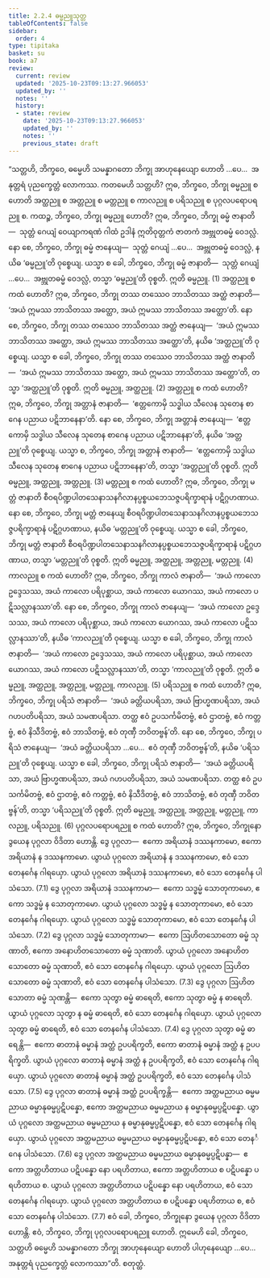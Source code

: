 ```yaml
---
title: 2.2.4 ဓမ္မညူသုတ္တ
tableOfContents: false
sidebar:
  order: 4
type: tipitaka
basket: su
book: a7
review:
  current: review
  updated: '2025-10-23T09:13:27.966053'
  updated_by: ''
  notes: ''
  history:
  - state: review
    date: '2025-10-23T09:13:27.966053'
    updated_by: ''
    notes: ''
    previous_state: draft
---
```



<ReviewStatus review={frontmatter.review} showDetails={true} />

<HypothesisAnnotation frontmatter={frontmatter} />

<DynamicBreadcrumb />

<Division number="68" book="a7" e="ch" v="16" p="483">

<Paragraph number="504" book="a7">
“သတ္တဟိ, ဘိက္ခဝေ, ဓမ္မေဟိ သမန္နာဂတော ဘိက္ခု အာဟုနေယျော ဟောတိ …ပေ…  အနုတ္တရံ ပုညက္ခေတ္တံ လောကဿ. ကတမေဟိ သတ္တဟိ? ဣဓ, ဘိက္ခဝေ, ဘိက္ခု ဓမ္မညူ စ ဟောတိ အတ္ထညူ စ အတ္တညူ စ မတ္တညူ စ ကာလညူ စ ပရိသညူ စ ပုဂ္ဂလပရောပရညူ စ.
</Paragraph>

<Paragraph number="505" book="a7">
ကထဉ္စ, ဘိက္ခဝေ, ဘိက္ခု ဓမ္မညူ ဟောတိ? ဣဓ, ဘိက္ခဝေ, ဘိက္ခု ဓမ္မံ ဇာနာတိ—  သုတ္တံ ဂေယျံ ဝေယျာကရဏံ ဂါထံ ဥဒါနံ ဣတိဝုတ္တကံ ဇာတကံ အဗ္ဘုတဓမ္မံ ဝေဒလ္လံ. နော စေ, ဘိက္ခဝေ, ဘိက္ခု ဓမ္မံ ဇာနေယျ—  သုတ္တံ ဂေယျံ …ပေ…  အဗ္ဘုတဓမ္မံ ဝေဒလ္လံ, နယိဓ ‘ဓမ္မညူ’တိ ဝုစ္စေယျ. ယသ္မာ စ ခေါ, ဘိက္ခဝေ, ဘိက္ခု ဓမ္မံ ဇာနာတိ—  သုတ္တံ ဂေယျံ …ပေ…  အဗ္ဘုတဓမ္မံ ဝေဒလ္လံ, တသ္မာ ‘ဓမ္မညူ’တိ ဝုစ္စတိ. ဣတိ ဓမ္မညူ. (1)
</Paragraph>

<Paragraph number="506" book="a7">
အတ္ထညူ စ ကထံ ဟောတိ? ဣဓ, ဘိက္ခဝေ, ဘိက္ခု တဿ တဿေဝ ဘာသိတဿ အတ္ထံ ဇာနာတိ—  ‘အယံ ဣမဿ ဘာသိတဿ အတ္ထော, အယံ ဣမဿ ဘာသိတဿ အတ္ထော’တိ. နော စေ, ဘိက္ခဝေ, ဘိက္ခု တဿ တဿေဝ ဘာသိတဿ အတ္ထံ ဇာနေယျ—  ‘အယံ ဣမဿ ဘာသိတဿ အတ္ထော, အယံ ဣမဿ ဘာသိတဿ အတ္ထော’တိ, နယိဓ ‘အတ္ထညူ’တိ ဝုစ္စေယျ. ယသ္မာ စ ခေါ, ဘိက္ခဝေ, ဘိက္ခု တဿ တဿေဝ ဘာသိတဿ အတ္ထံ ဇာနာတိ—  ‘အယံ ဣမဿ ဘာသိတဿ အတ္ထော, အယံ ဣမဿ ဘာသိတဿ အတ္ထော’တိ, တသ္မာ ‘အတ္ထညူ’တိ ဝုစ္စတိ. ဣတိ ဓမ္မညူ, အတ္ထညူ. (2)
</Paragraph>

<Paragraph number="507" book="a7">
အတ္တညူ စ ကထံ ဟောတိ? ဣဓ, ဘိက္ခဝေ, ဘိက္ခု အတ္တာနံ ဇာနာတိ—  ‘ဧတ္တကောမှိ သဒ္ဓါယ သီလေန သုတေန စာဂေန ပညာယ ပဋိဘာနေနာ’တိ. နော စေ, ဘိက္ခဝေ, ဘိက္ခု အတ္တာနံ ဇာနေယျ—  ‘ဧတ္တကောမှိ သဒ္ဓါယ သီလေန သုတေန စာဂေန ပညာယ ပဋိဘာနေနာ’တိ, နယိဓ ‘အတ္တညူ’တိ ဝုစ္စေယျ. ယသ္မာ စ, ဘိက္ခဝေ, ဘိက္ခု အတ္တာနံ ဇာနာတိ—  ‘ဧတ္တကောမှိ သဒ္ဓါယ သီလေန သုတေန စာဂေန ပညာယ ပဋိဘာနေနာ’တိ, တသ္မာ ‘အတ္တညူ’တိ ဝုစ္စတိ. ဣတိ ဓမ္မညူ, အတ္ထညူ, အတ္တညူ. (3)
</Paragraph>

<Paragraph number="508" book="a7">
မတ္တညူ စ ကထံ ဟောတိ? ဣဓ, ဘိက္ခဝေ, ဘိက္ခု မတ္တံ ဇာနာတိ စီဝရပိဏ္ဍပါတသေနာသနဂိလာနပ္ပစ္စယဘေသဇ္ဇပရိက္ခာရာနံ ပဋိဂ္ဂဟဏာယ. နော စေ, ဘိက္ခဝေ, ဘိက္ခု မတ္တံ ဇာနေယျ စီဝရပိဏ္ဍပါတသေနာသနဂိလာနပ္ပစ္စယဘေသဇ္ဇပရိက္ခာရာနံ ပဋိဂ္ဂဟဏာယ, နယိဓ ‘မတ္တညူ’တိ ဝုစ္စေယျ. ယသ္မာ စ ခေါ, ဘိက္ခဝေ, ဘိက္ခု မတ္တံ ဇာနာတိ စီဝရပိဏ္ဍပါတသေနာသနဂိလာနပ္ပစ္စယဘေသဇ္ဇပရိက္ခာရာနံ ပဋိဂ္ဂဟဏာယ, တသ္မာ ‘မတ္တညူ’တိ ဝုစ္စတိ. ဣတိ ဓမ္မညူ, အတ္ထညူ, အတ္တညူ, မတ္တညူ. (4)
</Paragraph>

<Paragraph number="509" book="a7">
ကာလညူ စ ကထံ ဟောတိ? ဣဓ, ဘိက္ခဝေ, ဘိက္ခု ကာလံ ဇာနာတိ—  ‘အယံ ကာလော ဥဒ္ဒေသဿ, အယံ ကာလော ပရိပုစ္ဆာယ, အယံ ကာလော ယောဂဿ, အယံ ကာလော ပဋိသလ္လာနဿာ’တိ. နော စေ, ဘိက္ခဝေ, ဘိက္ခု ကာလံ ဇာနေယျ—  ‘အယံ ကာလော ဥဒ္ဒေသဿ, အယံ ကာလော ပရိပုစ္ဆာယ, အယံ ကာလော ယောဂဿ, အယံ ကာလော ပဋိသလ္လာနဿာ’တိ, နယိဓ ‘ကာလညူ’တိ ဝုစ္စေယျ. ယသ္မာ စ ခေါ, ဘိက္ခဝေ, ဘိက္ခု ကာလံ ဇာနာတိ—  ‘အယံ ကာလော ဥဒ္ဒေသဿ, အယံ ကာလော ပရိပုစ္ဆာယ, အယံ ကာလော ယောဂဿ, အယံ ကာလော ပဋိသလ္လာနဿာ’တိ, တသ္မာ ‘ကာလညူ’တိ ဝုစ္စတိ. ဣတိ ဓမ္မညူ, အတ္ထညူ, အတ္တညူ, မတ္တညူ, ကာလညူ. (5)
</Paragraph>

<Paragraph number="510" book="a7">
ပရိသညူ စ ကထံ ဟောတိ? ဣဓ, ဘိက္ခဝေ, ဘိက္ခု ပရိသံ ဇာနာတိ—  ‘အယံ ခတ္တိယပရိသာ, အယံ ဗြာဟ္မဏပရိသာ, အယံ ဂဟပတိပရိသာ, အယံ သမဏပရိသာ. တတ္ထ ဧဝံ ဥပသင်္ကမိတဗ္ဗံ, ဧဝံ ဌာတဗ္ဗံ, ဧဝံ ကတ္တဗ္ဗံ, ဧဝံ နိသီဒိတဗ္ဗံ, ဧဝံ ဘာသိတဗ္ဗံ, ဧဝံ တုဏှီ ဘဝိတဗ္ဗန်’တိ. နော စေ, ဘိက္ခဝေ, ဘိက္ခု ပရိသံ ဇာနေယျ—  ‘အယံ ခတ္တိယပရိသာ …ပေ…  ဧဝံ တုဏှီ ဘဝိတဗ္ဗန်’တိ, နယိဓ ‘ပရိသညူ’တိ ဝုစ္စေယျ. ယသ္မာ စ ခေါ, ဘိက္ခဝေ, ဘိက္ခု ပရိသံ ဇာနာတိ—  ‘အယံ ခတ္တိယပရိသာ, အယံ ဗြာဟ္မဏပရိသာ, အယံ ဂဟပတိပရိသာ, အယံ သမဏပရိသာ. တတ္ထ ဧဝံ ဥပသင်္ကမိတဗ္ဗံ, ဧဝံ ဌာတဗ္ဗံ, ဧဝံ ကတ္တဗ္ဗံ, ဧဝံ နိသီဒိတဗ္ဗံ, ဧဝံ ဘာသိတဗ္ဗံ, ဧဝံ တုဏှီ ဘဝိတဗ္ဗန်’တိ, တသ္မာ ‘ပရိသညူ’တိ ဝုစ္စတိ. ဣတိ ဓမ္မညူ, အတ္ထညူ, အတ္တညူ, မတ္တညူ, ကာလညူ, ပရိသညူ. (6)
</Paragraph>

<Paragraph number="511" book="a7">
ပုဂ္ဂလပရောပရညူ စ ကထံ ဟောတိ? ဣဓ, ဘိက္ခဝေ, ဘိက္ခုနော ဒွယေန ပုဂ္ဂလာ ဝိဒိတာ ဟောန္တိ. ဒွေ ပုဂ္ဂလာ—  ဧကော အရိယာနံ ဒဿနကာမော, ဧကော အရိယာနံ န ဒဿနကာမော. ယွာယံ ပုဂ္ဂလော အရိယာနံ န ဒဿနကာမော, ဧဝံ သော တေနင်္ဂေန ဂါရယှော. ယွာယံ ပုဂ္ဂလော အရိယာနံ ဒဿနကာမော, ဧဝံ သော တေနင်္ဂေန ပါသံသော. (7.1)
</Paragraph>

<Paragraph number="512" book="a7">
ဒွေ ပုဂ္ဂလာ အရိယာနံ ဒဿနကာမာ—  ဧကော သဒ္ဓမ္မံ သောတုကာမော, ဧကော သဒ္ဓမ္မံ န သောတုကာမော. ယွာယံ ပုဂ္ဂလော သဒ္ဓမ္မံ န သောတုကာမော, ဧဝံ သော တေနင်္ဂေန ဂါရယှော. ယွာယံ ပုဂ္ဂလော သဒ္ဓမ္မံ သောတုကာမော, ဧဝံ သော တေနင်္ဂေန ပါသံသော. (7.2)
</Paragraph>

<Paragraph number="513" book="a7">
ဒွေ ပုဂ္ဂလာ သဒ္ဓမ္မံ သောတုကာမာ—  ဧကော ဩဟိတသောတော ဓမ္မံ သုဏာတိ, ဧကော အနောဟိတသောတော ဓမ္မံ သုဏာတိ. ယွာယံ ပုဂ္ဂလော အနောဟိတသောတော ဓမ္မံ သုဏာတိ, ဧဝံ သော တေနင်္ဂေန ဂါရယှော. ယွာယံ ပုဂ္ဂလော ဩဟိတသောတော ဓမ္မံ သုဏာတိ, ဧဝံ သော တေနင်္ဂေန ပါသံသော. (7.3)
</Paragraph>

<Paragraph number="514" book="a7">
ဒွေ ပုဂ္ဂလာ ဩဟိတသောတာ ဓမ္မံ သုဏန္တိ—  ဧကော သုတွာ ဓမ္မံ ဓာရေတိ, ဧကော သုတွာ ဓမ္မံ န ဓာရေတိ. ယွာယံ ပုဂ္ဂလော သုတွာ န ဓမ္မံ ဓာရေတိ, ဧဝံ သော တေနင်္ဂေန ဂါရယှော. ယွာယံ ပုဂ္ဂလော သုတွာ ဓမ္မံ ဓာရေတိ, ဧဝံ သော တေနင်္ဂေန ပါသံသော. (7.4)
</Paragraph>

<Paragraph number="515" book="a7">
ဒွေ ပုဂ္ဂလာ သုတွာ ဓမ္မံ ဓာရေန္တိ—  ဧကော ဓာတာနံ ဓမ္မာနံ အတ္ထံ ဥပပရိက္ခတိ, ဧကော ဓာတာနံ ဓမ္မာနံ အတ္ထံ န ဥပပရိက္ခတိ. ယွာယံ ပုဂ္ဂလော ဓာတာနံ ဓမ္မာနံ အတ္ထံ န ဥပပရိက္ခတိ, ဧဝံ သော တေနင်္ဂေန ဂါရယှော. ယွာယံ ပုဂ္ဂလော ဓာတာနံ ဓမ္မာနံ အတ္ထံ ဥပပရိက္ခတိ, ဧဝံ သော တေနင်္ဂေန ပါသံသော. (7.5)
</Paragraph>

<Paragraph number="516" book="a7">
ဒွေ ပုဂ္ဂလာ ဓာတာနံ ဓမ္မာနံ အတ္ထံ ဥပပရိက္ခန္တိ—  ဧကော အတ္ထမညာယ ဓမ္မမညာယ ဓမ္မာနုဓမ္မပ္ပဋိပန္နော, ဧကော အတ္ထမညာယ ဓမ္မမညာယ န ဓမ္မာနုဓမ္မပ္ပဋိပန္နော. ယွာယံ ပုဂ္ဂလော အတ္ထမညာယ ဓမ္မမညာယ န ဓမ္မာနုဓမ္မပ္ပဋိပန္နော, ဧဝံ သော တေနင်္ဂေန ဂါရယှော. ယွာယံ ပုဂ္ဂလော အတ္ထမညာယ ဓမ္မမညာယ ဓမ္မာနုဓမ္မပ္ပဋိပန္နော, ဧဝံ သော တေနင်္ဂေန ပါသံသော. (7.6)
</Paragraph>

<Paragraph number="517" book="a7">
ဒွေ ပုဂ္ဂလာ အတ္ထမညာယ ဓမ္မမညာယ ဓမ္မာနုဓမ္မပ္ပဋိပန္နာ—  ဧကော အတ္တဟိတာယ ပဋိပန္နော နော ပရဟိတာယ, ဧကော အတ္တဟိတာယ စ ပဋိပန္နော ပရဟိတာယ စ. ယွာယံ ပုဂ္ဂလော အတ္တဟိတာယ ပဋိပန္နော နော ပရဟိတာယ, ဧဝံ သော တေနင်္ဂေန ဂါရယှော. ယွာယံ ပုဂ္ဂလော အတ္တဟိတာယ စ ပဋိပန္နော ပရဟိတာယ စ, ဧဝံ သော တေနင်္ဂေန ပါသံသော. (7.7)
</Paragraph>

<Paragraph number="518" book="a7">
ဧဝံ ခေါ, ဘိက္ခဝေ, ဘိက္ခုနော ဒွယေန ပုဂ္ဂလာ ဝိဒိတာ ဟောန္တိ.
</Paragraph>

<Paragraph number="519" book="a7">
ဧဝံ, ဘိက္ခဝေ, ဘိက္ခု ပုဂ္ဂလပရောပရညူ ဟောတိ. ဣမေဟိ ခေါ, ဘိက္ခဝေ, သတ္တဟိ ဓမ္မေဟိ သမန္နာဂတော ဘိက္ခု အာဟုနေယျော ဟောတိ ပါဟုနေယျော …ပေ…  အနုတ္တရံ ပုညက္ခေတ္တံ လောကဿာ”တိ.

</Paragraph>
</Division>

<Paragraph number="520" type="center" book="a7">
စတုတ္ထံ.
</Paragraph>